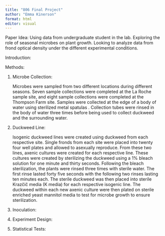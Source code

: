 ```yaml
---
title: "806 Final Project"
author: "Emma Kinerson"
format: html
editor: visual
---
```


Paper Idea: Using data from undergraduate student in the lab. Exploring the role of seasonal microbes on plant growth. Looking to analyze data from frond optical density under the different experimental conditions.

Introduction:

Methods:

1.  Microbe Collection:

    Microbes were sampled from two different locations during different seasons. Seven sample collections were completed at the La Roche sample site, and eight sample collections were completed at the Thompson Farm site. Samples were collected at the edge of a body of water using sterilized metal spatulas . Collection tubes were rinsed in the body of water three times before being used to collect duckweed and the surrounding water.

2.  Duckweed Line:

    Isogenic duckweed lines were created using duckweed from each respective site. Single fronds from each site were placed into twenty four well plates and allowed to asexually reproduce. From these two lines, axenic cultures were created for each respective line. These cultures were created by sterilizing the duckweed using a 1% bleach solution for one minute and thirty seconds. Following the bleach sterilization, the plants were rinsed three times with sterile water. The first rinse lasted forty five seconds with the following two rinses lasting ten minutes each. The sterile duckweed was then placed into sterile Krazčič media (K media) for each respective isogenic line. The duckweed within each new axenic culture were then plated on sterile enriched yeast mannitol media to test for microbe growth to ensure sterilization.

3.  Inoculation:

4.  Experiment Design:

5.  Statistical Tests:
